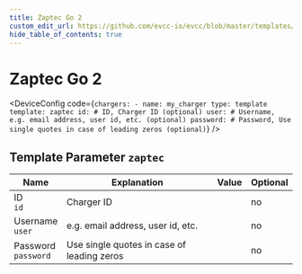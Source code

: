 ```yaml
---
title: Zaptec Go 2
custom_edit_url: https://github.com/evcc-io/evcc/blob/master/templates/definition/charger/zaptec.yaml
hide_table_of_contents: true
---
```



# Zaptec Go 2

<div className="device-detail-container">
  <div className="device-detail-content">
    <DeviceFeatures features="rfid,sponsorship" />

<DeviceConfig code={`chargers:
    - name: my_charger
      type: template
      template: zaptec
      id: # ID, Charger ID (optional)
      user: # Username, e.g. email address, user id, etc. (optional)
      password: # Password, Use single quotes in case of leading zeros (optional)`}  />
  </div>
  <div className="device-detail-icon">
    <evcc-icon
      type="charger"
      name="zaptec-go-2"
      size="400px"
      alt="Zaptec Go 2"
      className="device-detail-icon-img"
    ></evcc-icon>
  </div>
</div>

## Template Parameter `zaptec`

| Name | Explanation | Value | Optional |
|-----------|-------------|-------|----------|
| ID<br/>`id` | Charger ID |  | no |
| Username<br/>`user` | e.g. email address, user id, etc. |  | no |
| Password<br/>`password` | Use single quotes in case of leading zeros |  | no |

<SponsorshipRequired />

